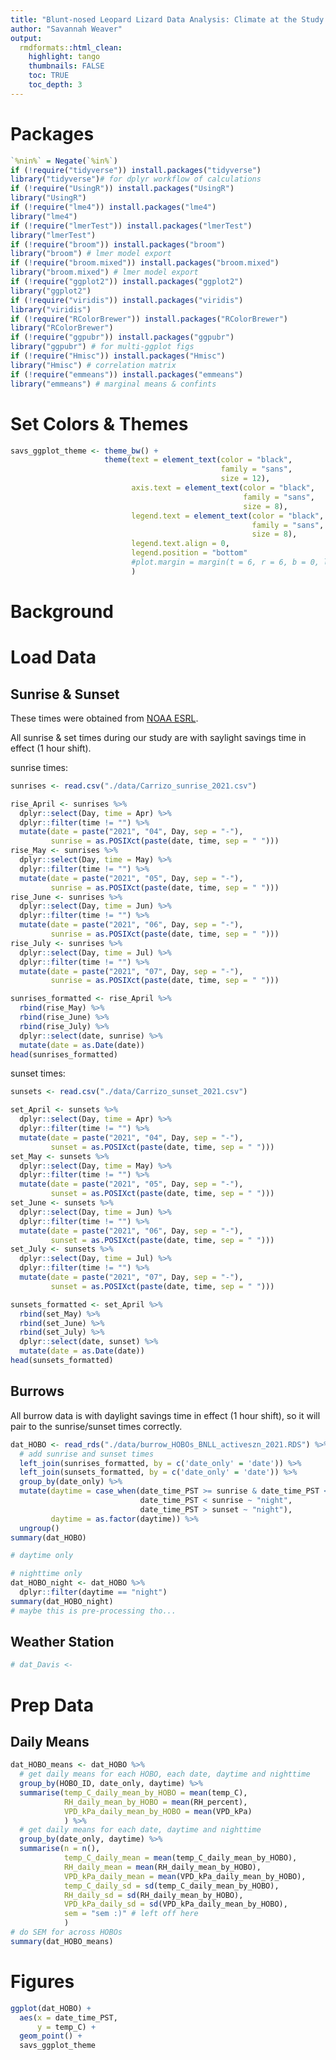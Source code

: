 ```yaml
---
title: "Blunt-nosed Leopard Lizard Data Analysis: Climate at the Study Site"
author: "Savannah Weaver"
output: 
  rmdformats::html_clean:
    highlight: tango
    thumbnails: FALSE
    toc: TRUE
    toc_depth: 3
---
```



# Packages

```r
`%nin%` = Negate(`%in%`)
if (!require("tidyverse")) install.packages("tidyverse") 
library("tidyverse")# for dplyr workflow of calculations
if (!require("UsingR")) install.packages("UsingR") 
library("UsingR")
if (!require("lme4")) install.packages("lme4") 
library("lme4")
if (!require("lmerTest")) install.packages("lmerTest") 
library("lmerTest")
if (!require("broom")) install.packages("broom")
library("broom") # lmer model export
if (!require("broom.mixed")) install.packages("broom.mixed")
library("broom.mixed") # lmer model export
if (!require("ggplot2")) install.packages("ggplot2")
library("ggplot2")
if (!require("viridis")) install.packages("viridis")
library("viridis")
if (!require("RColorBrewer")) install.packages("RColorBrewer")
library("RColorBrewer")
if (!require("ggpubr")) install.packages("ggpubr")
library("ggpubr") # for multi-ggplot figs
if (!require("Hmisc")) install.packages("Hmisc")
library("Hmisc") # correlation matrix
if (!require("emmeans")) install.packages("emmeans")
library("emmeans") # marginal means & confints
```




# Set Colors & Themes

```r
savs_ggplot_theme <- theme_bw() + 
                     theme(text = element_text(color = "black", 
                                               family = "sans", 
                                               size = 12),
                           axis.text = element_text(color = "black", 
                                                    family = "sans", 
                                                    size = 8),
                           legend.text = element_text(color = "black", 
                                                      family = "sans", 
                                                      size = 8),
                           legend.text.align = 0,
                           legend.position = "bottom"
                           #plot.margin = margin(t = 6, r = 6, b = 0, l = 1, unit = "pt")
                           )
```









# Background











# Load Data


## Sunrise & Sunset

These times were obtained from [NOAA ESRL](https://gml.noaa.gov/grad/solcalc/table.php?lat=35.304442&lon=-120.65925&year=2021).

All sunrise & set times during our study are with saylight savings time in effect (1 hour shift).

sunrise times:

```r
sunrises <- read.csv("./data/Carrizo_sunrise_2021.csv")

rise_April <- sunrises %>%
  dplyr::select(Day, time = Apr) %>%
  dplyr::filter(time != "") %>%
  mutate(date = paste("2021", "04", Day, sep = "-"),
         sunrise = as.POSIXct(paste(date, time, sep = " ")))
rise_May <- sunrises %>%
  dplyr::select(Day, time = May) %>%
  dplyr::filter(time != "") %>%
  mutate(date = paste("2021", "05", Day, sep = "-"),
         sunrise = as.POSIXct(paste(date, time, sep = " ")))
rise_June <- sunrises %>%
  dplyr::select(Day, time = Jun) %>%
  dplyr::filter(time != "") %>%
  mutate(date = paste("2021", "06", Day, sep = "-"),
         sunrise = as.POSIXct(paste(date, time, sep = " ")))
rise_July <- sunrises %>%
  dplyr::select(Day, time = Jul) %>%
  dplyr::filter(time != "") %>%
  mutate(date = paste("2021", "07", Day, sep = "-"),
         sunrise = as.POSIXct(paste(date, time, sep = " ")))

sunrises_formatted <- rise_April %>%
  rbind(rise_May) %>%
  rbind(rise_June) %>%
  rbind(rise_July) %>%
  dplyr::select(date, sunrise) %>%
  mutate(date = as.Date(date))
head(sunrises_formatted)
```


sunset times:

```r
sunsets <- read.csv("./data/Carrizo_sunset_2021.csv")

set_April <- sunsets %>%
  dplyr::select(Day, time = Apr) %>%
  dplyr::filter(time != "") %>%
  mutate(date = paste("2021", "04", Day, sep = "-"),
         sunset = as.POSIXct(paste(date, time, sep = " ")))
set_May <- sunsets %>%
  dplyr::select(Day, time = May) %>%
  dplyr::filter(time != "") %>%
  mutate(date = paste("2021", "05", Day, sep = "-"),
         sunset = as.POSIXct(paste(date, time, sep = " ")))
set_June <- sunsets %>%
  dplyr::select(Day, time = Jun) %>%
  dplyr::filter(time != "") %>%
  mutate(date = paste("2021", "06", Day, sep = "-"),
         sunset = as.POSIXct(paste(date, time, sep = " ")))
set_July <- sunsets %>%
  dplyr::select(Day, time = Jul) %>%
  dplyr::filter(time != "") %>%
  mutate(date = paste("2021", "07", Day, sep = "-"),
         sunset = as.POSIXct(paste(date, time, sep = " ")))

sunsets_formatted <- set_April %>%
  rbind(set_May) %>%
  rbind(set_June) %>%
  rbind(set_July) %>%
  dplyr::select(date, sunset) %>%
  mutate(date = as.Date(date))
head(sunsets_formatted)
```




## Burrows

All burrow data is with daylight savings time in effect (1 hour shift), so it will pair to the sunrise/sunset times correctly.

```r
dat_HOBO <- read_rds("./data/burrow_HOBOs_BNLL_activeszn_2021.RDS") %>%
  # add sunrise and sunset times
  left_join(sunrises_formatted, by = c('date_only' = 'date')) %>%
  left_join(sunsets_formatted, by = c('date_only' = 'date')) %>%
  group_by(date_only) %>%
  mutate(daytime = case_when(date_time_PST >= sunrise & date_time_PST <= sunset ~ "day",
                             date_time_PST < sunrise ~ "night",
                             date_time_PST > sunset ~ "night"),
         daytime = as.factor(daytime)) %>%
  ungroup()
summary(dat_HOBO)

# daytime only

# nighttime only
dat_HOBO_night <- dat_HOBO %>%
  dplyr::filter(daytime == "night")
summary(dat_HOBO_night)
# maybe this is pre-processing tho... 
```


## Weather Station

```r
# dat_Davis <- 
```





# Prep Data

## Daily Means

```r
dat_HOBO_means <- dat_HOBO %>%
  # get daily means for each HOBO, each date, daytime and nighttime
  group_by(HOBO_ID, date_only, daytime) %>%
  summarise(temp_C_daily_mean_by_HOBO = mean(temp_C),
            RH_daily_mean_by_HOBO = mean(RH_percent),
            VPD_kPa_daily_mean_by_HOBO = mean(VPD_kPa)
            ) %>%
  # get daily means for each date, daytime and nighttime
  group_by(date_only, daytime) %>%
  summarise(n = n(),
            temp_C_daily_mean = mean(temp_C_daily_mean_by_HOBO),
            RH_daily_mean = mean(RH_daily_mean_by_HOBO),
            VPD_kPa_daily_mean = mean(VPD_kPa_daily_mean_by_HOBO),
            temp_C_daily_sd = sd(temp_C_daily_mean_by_HOBO),
            RH_daily_sd = sd(RH_daily_mean_by_HOBO),
            VPD_kPa_daily_sd = sd(VPD_kPa_daily_mean_by_HOBO),
            sem = "sem :)" # left off here
            )
# do SEM for across HOBOs
summary(dat_HOBO_means)
```






































# Figures

```r
ggplot(dat_HOBO) +
  aes(x = date_time_PST,
      y = temp_C) +
  geom_point() +
  savs_ggplot_theme
```









































